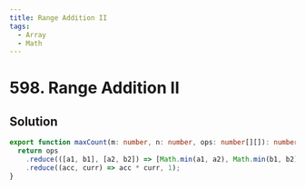 ```yaml
---
title: Range Addition II
tags:
  - Array
  - Math
---
```


# 598. Range Addition II

<Badges>
  <LevelBadge level="easy" />
  <TopicBadge name="Array" slug="array" />
  <TopicBadge name="Math" slug="math" />
</Badges>

## Solution

```typescript filename="solution.ts" copy
export function maxCount(m: number, n: number, ops: number[][]): number {
  return ops
    .reduce(([a1, b1], [a2, b2]) => [Math.min(a1, a2), Math.min(b1, b2)], [m, n])
    .reduce((acc, curr) => acc * curr, 1);
}
```

<ProblemLink
  codingSite="leetcode"
  href="https://leetcode.com/problems/range-addition-ii"
  title="Range Addition II"
/>
